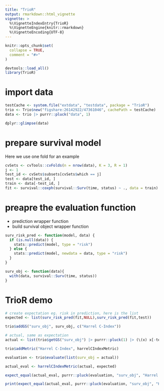 ```yaml
---
title: "TrioR"
output: rmarkdown::html_vignette
vignette: >
  %\VignetteIndexEntry{TrioR}
  %\VignetteEngine{knitr::rmarkdown}
  %\VignetteEncoding{UTF-8}
---
```


```r
knitr::opts_chunk$set(
  collapse = TRUE,
  comment = "#>"
)
```

```r
devtools::load_all()
library(TrioR)
```

# import data

```r
testCache <- system.file("extdata", "testdata", package = "TrioR")
trio <- Trio$new("figshare:26142922/47361046", cachePath = testCache)
data <- trio |> purrr::pluck("data", 1)

dplyr::glimpse(data)
```

# prepare survival model 

Here we use one fold for an example

```r
cvSets <- cvTools::cvFolds(n = nrow(data), K = 3, R = 1)
j <- 1
test_id <- cvSets$subsets[cvSets$which == j]
test <- data[test_id, ]
train <- data[-test_id, ]
fit <- survival::coxph(survival::Surv(time, status) ~ ., data = train)
```

# preapre the evaluation function

- prediction wrapper function
- build survival object wrapper function

```r
surv_risk_pred <- function(model, data) {
  if (is.null(data)) {
    stats::predict(model, type = "risk")
  } else {
    stats::predict(model, newdata = data, type = "risk")
  }
}

surv_obj <- function(data){
  with(data, survival::Surv(time, status))
}

```

# TrioR demo

```r
# create expectation eg. risk in prediction, here is the list
expected <- list(surv_risk_pred(fit,NULL),surv_risk_pred(fit,test))

trio$addGS("surv_obj", surv_obj, c("Harrel C-Index"))

# actual, same as expectation
actual <- list(trio$getGS("surv_obj") |> purrr::pluck(1) |> (\(x) x[-test_id])(), trio$getGS("surv_obj") |> purrr::pluck(1) |> (\(x) x[test_id])())

trio$addMetric("Harrel C-Index", harrelCIndexMetric)

evaluation <- trio$evaluate(list(surv_obj = actual))

actual_eval <- harrelCIndexMetric(actual, expected)

expect_equal(actual_eval, purrr::pluck(evaluation, "surv_obj", "Harrel C-Index"))

print(expect_equal(actual_eval, purrr::pluck(evaluation, "surv_obj", "Harrel C-Index")))
```

